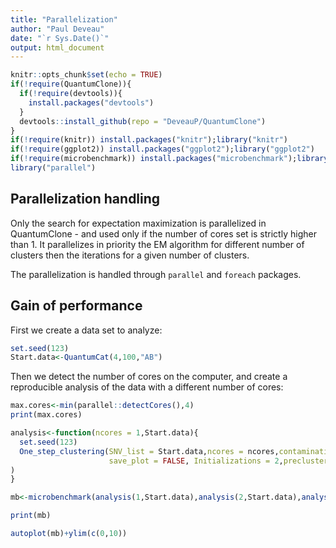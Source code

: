 ```yaml
---
title: "Parallelization"
author: "Paul Deveau"
date: "`r Sys.Date()`"
output: html_document
---
```


```r
knitr::opts_chunk$set(echo = TRUE)
if(!require(QuantumClone)){
  if(!require(devtools)){
    install.packages("devtools")
  }
  devtools::install_github(repo = "DeveauP/QuantumClone")
}
if(!require(knitr)) install.packages("knitr");library("knitr")
if(!require(ggplot2)) install.packages("ggplot2");library("ggplot2")
if(!require(microbenchmark)) install.packages("microbenchmark");library("microbenchmark")
library("parallel")


```

## Parallelization handling

Only the search for expectation maximization is parallelized in QuantumClone - and used only if the number of cores set is strictly higher than 1. It parallelizes in priority the EM algorithm for different number of clusters then the iterations for a given number of clusters.

The parallelization is handled through  `parallel` and `foreach` packages.

## Gain of performance

First we create a data set to analyze:
```r
set.seed(123)
Start.data<-QuantumCat(4,100,"AB")
```

Then we detect the number of cores on the computer, and create a reproducible analysis of the data with a different number of cores:

```r
max.cores<-min(parallel::detectCores(),4)
print(max.cores)

analysis<-function(ncores = 1,Start.data){
  set.seed(123)
  One_step_clustering(SNV_list = Start.data,ncores = ncores,contamination = c(0,0), 
                      save_plot = FALSE, Initializations = 2,preclustering = "FLASH",nclone_range = 2:10
)
}

```

```r
mb<-microbenchmark(analysis(1,Start.data),analysis(2,Start.data),analysis(max.cores,Start.data),times = 5)
```

```r
print(mb)

autoplot(mb)+ylim(c(0,10))
```